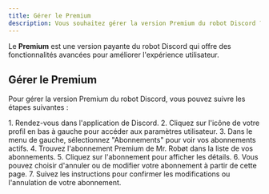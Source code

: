 ```yaml
---
title: Gérer le Premium
description: Vous souhaitez gérer la version Premium du robot Discord ?
---
```


<Aside type="tip" title="Qu'est-ce que le Premium ?">
  Le <strong>Premium</strong> est une version payante du robot Discord qui offre des fonctionnalités avancées pour améliorer l'expérience utilisateur.
</Aside>

## Gérer le Premium

Pour gérer la version Premium du robot Discord, vous pouvez suivre les étapes suivantes :

<Steps>
  1. Rendez-vous dans l'application de Discord.
  2. Cliquez sur l'icône de votre profil en bas à gauche pour accéder aux paramètres utilisateur.
  3. Dans le menu de gauche, sélectionnez "Abonnements" pour voir vos abonnements actifs.
  4. Trouvez l'abonnement Premium de Mr. Robøt dans la liste de vos abonnements.
  5. Cliquez sur l'abonnement pour afficher les détails.
  6. Vous pouvez choisir d'annuler ou de modifier votre abonnement à partir de cette page.
  7. Suivez les instructions pour confirmer les modifications ou l'annulation de votre abonnement.
</Steps>